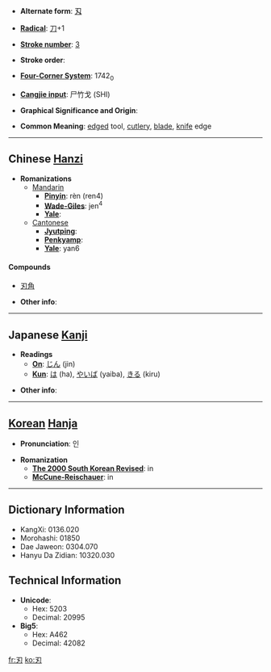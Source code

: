 * '''Alternate form''': [[刄]]

* '''[[Wiktionary:Chinese radical index| Radical]]''': [[Wiktionary:Chinese radical index 刀|刀]]+1

* '''[[Wiktionary:Chinese total strokes index|Stroke number]]''': [[Wiktionary:Chinese total strokes index 3|3]]

* '''Stroke order''': 

* '''[[Wiktionary:Chinese four corner index|Four-Corner System]]''': 1742<sub>0</sub>

* '''[[Wiktionary:Chinese Cangjie index|Cangjie input]]''': 尸竹戈 (SHI)

* '''Graphical Significance and Origin''': 

* '''Common Meaning''': [[edge]]d tool, [[cutlery]], [[blade]], [[knife]] edge

----

== Chinese [[Hanzi]] ==

* '''Romanizations'''
** [[Mandarin]]
*** '''[[Pinyin]]''': rèn (ren4)
*** '''[[Wade-Giles]]''': jen<sup>4</sup>
*** '''[[Yale]]''': 
**[[Cantonese]]
***'''[[Jyutping]]''':
***'''[[Penkyamp]]''': 
***'''[[Yale]]''': yan6

====Compounds====
*[[刃角]]

* '''Other info''': 

----

== Japanese [[Kanji]] ==

* '''Readings'''
** '''[[On]]''': [[じん]] (jin)
** '''[[Kun]]''': [[は]] (ha), [[やいば]] (yaiba), [[きる]] (kiru)

* '''Other info''':  

----

== [[Korean]] [[Hanja]] ==

* '''Pronunciation''': 인

* '''Romanization'''
** '''[[The 2000 South Korean Revised Romanization|The 2000 South Korean Revised]]''': in
** '''[[McCune-Reischauer]]''': in

----

== Dictionary Information ==

* KangXi: 0136.020
* Morohashi: 01850
* Dae Jaweon: 0304.070
* Hanyu Da Zidian: 10320.030

== Technical Information ==

* '''Unicode''':
** Hex: 5203
** Decimal: 20995
* '''Big5''':
** Hex: A462
** Decimal: 42082

[[fr:刃]]
[[ko:刃]]